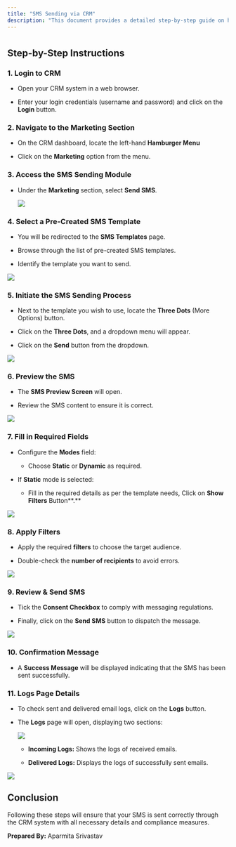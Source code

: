 ```yaml
---
title: "SMS Sending via CRM"
description: "This document provides a detailed step-by-step guide on how to send SMS using the CRM system."
---
```


#

## **Step-by-Step Instructions**

### **1. Login to CRM**

* Open your CRM system in a web browser.

* Enter your login credentials (username and password) and click on the **Login** button.

###

### **2. Navigate to the Marketing Section**

* On the CRM dashboard, locate the left-hand **Hamburger Menu**

* Click on the **Marketing** option from the menu.

###

### **3. Access the SMS Sending Module**

* Under the **Marketing** section, select **Send SMS**.


  ![](https://ruloans-bucket.s3.ap-south-1.amazonaws.com/docs/crm/features/marketing/sms/image1.png)

###

### **4. Select a Pre-Created SMS Template**

* You will be redirected to the **SMS Templates** page.

* Browse through the list of pre-created SMS templates.

* Identify the template you want to send.

![](https://ruloans-bucket.s3.ap-south-1.amazonaws.com/docs/crm/features/marketing/sms/image2.png)

### **5. Initiate the SMS Sending Process**

* Next to the template you wish to use, locate the **Three Dots** (More Options) button.

* Click on the **Three Dots**, and a dropdown menu will appear.

* Click on the **Send** button from the dropdown.

![](https://ruloans-bucket.s3.ap-south-1.amazonaws.com/docs/crm/features/marketing/sms/image3.png)

### **6. Preview the SMS**

* The **SMS Preview Screen** will open.

* Review the SMS content to ensure it is correct.

![](https://ruloans-bucket.s3.ap-south-1.amazonaws.com/docs/crm/features/marketing/sms/image4.png)

###

### **7. Fill in Required Fields**

* Configure the **Modes** field:

  * Choose **Static** or **Dynamic** as required.

* If **Static** mode is selected:

  * Fill in the required details as per the template needs, Click on **Show Filters** Button\*\*.\*\*

![](https://ruloans-bucket.s3.ap-south-1.amazonaws.com/docs/crm/features/marketing/sms/image5.png)

###

### **8. Apply Filters**

* Apply the required **filters** to choose the target audience.

* Double-check the **number of recipients** to avoid errors.

![](https://ruloans-bucket.s3.ap-south-1.amazonaws.com/docs/crm/features/marketing/sms/image6.png)

###

### **9. Review & Send SMS**

* Tick the **Consent Checkbox** to comply with messaging regulations.

* Finally, click on the **Send SMS** button to dispatch the message.

![](https://ruloans-bucket.s3.ap-south-1.amazonaws.com/docs/crm/features/marketing/sms/image7.gif)

### **10. Confirmation Message**

* A **Success Message** will be displayed indicating that the SMS has been sent successfully.

### **11. Logs Page Details**

* To check sent and delivered email logs, click on the **Logs** button.

* The **Logs** page will open, displaying two sections:




  ![](https://ruloans-bucket.s3.ap-south-1.amazonaws.com/docs/crm/features/marketing/sms/image8.png)

  * **Incoming Logs:** Shows the logs of received emails.

  * **Delivered Logs:** Displays the logs of successfully sent emails.

![](https://ruloans-bucket.s3.ap-south-1.amazonaws.com/docs/crm/features/marketing/sms/image9.gif)

## **Conclusion**

Following these steps will ensure that your SMS is sent correctly through the CRM system with all necessary details and compliance measures.

**Prepared By:** Aparmita Srivastav